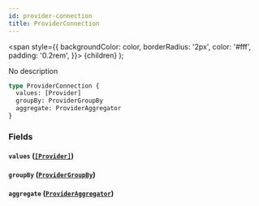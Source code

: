 ```yaml
---
id: provider-connection
title: ProviderConnection
---
```


<span
style={{
      backgroundColor: color,
      borderRadius: '2px',
      color: '#fff',
      padding: '0.2rem',
    }}>
{children}
</span>
);

No description

```graphql
type ProviderConnection {
  values: [Provider]
  groupBy: ProviderGroupBy
  aggregate: ProviderAggregator
}
```

### Fields

#### `values` ([`[Provider]`](/v1/objects/provider))

#### `groupBy` ([`ProviderGroupBy`](/v1/objects/provider-group-by))

#### `aggregate` ([`ProviderAggregator`](/v1/objects/provider-aggregator))
